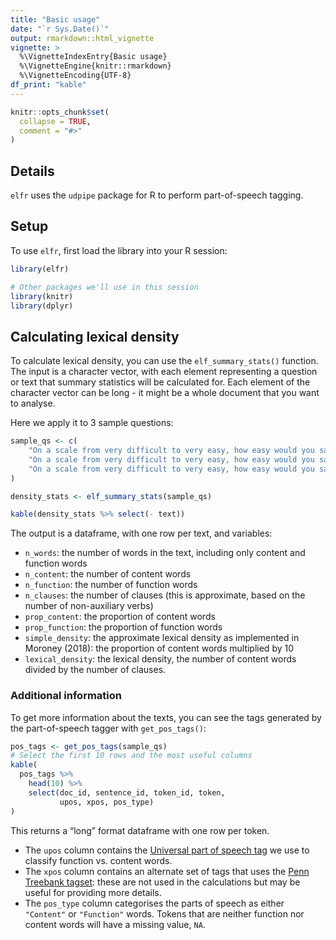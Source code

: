 ```yaml
---
title: "Basic usage"
date: "`r Sys.Date()`"
output: rmarkdown::html_vignette
vignette: >
  %\VignetteIndexEntry{Basic usage}
  %\VignetteEngine{knitr::rmarkdown}
  %\VignetteEncoding{UTF-8}
df_print: "kable"
---
```


```r
knitr::opts_chunk$set(
  collapse = TRUE,
  comment = "#>"
)
```

## Details

`elfr` uses the `udpipe` package for R to perform part-of-speech tagging.

## Setup

To use `elfr`, first load the library into your R session:

```r
library(elfr)

# Other packages we'll use in this session
library(knitr)
library(dplyr)
```

## Calculating lexical density

To calculate lexical density, you can use the `elf_summary_stats()` function.
The input is a character vector, with each element representing a
question or text that summary statistics will be calculated for. Each
element of the character vector can be long - it might be a whole
document that you want to analyse.

Here we apply it to 3 sample questions:

```r
sample_qs <- c(
    "On a scale from very difficult to very easy, how easy would you say it is to use information the doctor gives you to make decisions about your illness.",
    "On a scale from very difficult to very easy, how easy would you say it is to find information about how to manage unhealthy behaviour such as smoking, low physical activity and drinking too much.",
    "On a scale from very difficult to very easy, how easy would you say it is to find information about vaccinations and health screening that you should have."
)

density_stats <- elf_summary_stats(sample_qs)

kable(density_stats %>% select(- text))
```

The output is a dataframe, with one row per text, and variables:

* `n_words`: the number of words in the text, including only content and function words
* `n_content`: the number of content words
* `n_function`: the number of function words
* `n_clauses`: the number of clauses (this is approximate, based on the number of non-auxiliary verbs)
* `prop_content`: the proportion of content words
* `prop_function`: the proportion of function words
* `simple_density`: the approximate lexical density as implemented in Moroney (2018): the
  proportion of content words multiplied by 10
* `lexical_density`: the lexical density, the number of content words divided by the number
  of clauses.
  
### Additional information

To get more information about the texts, you can see the tags generated
by the part-of-speech tagger with `get_pos_tags()`:

```r
pos_tags <- get_pos_tags(sample_qs)
# Select the first 10 rows and the most useful columns
kable(
  pos_tags %>%
    head(10) %>%
    select(doc_id, sentence_id, token_id, token,
           upos, xpos, pos_type)
)
```

This returns a "long" format dataframe with one row per token. 

* The `upos` column contains the 
  [Universal part of speech tag](https://universaldependencies.org/u/pos/all.html)
  we use to classify function vs. content words. 
* The `xpos` column contains an alternate set of tags that uses the 
  [Penn Treebank tagset](https://www.ling.upenn.edu/courses/Fall_2003/ling001/penn_treebank_pos.html):
  these are not used in the calculations but may be useful for providing more details.
* The `pos_type` column categorises the parts of speech as either `"Content"` or `"Function"`
  words. Tokens that are neither function nor content words will have a missing value, `NA`.
